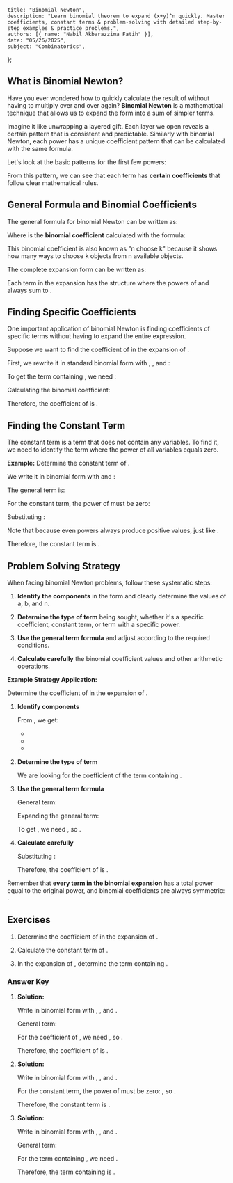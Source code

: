     title: "Binomial Newton",
    description: "Learn binomial theorem to expand (x+y)^n quickly. Master coefficients, constant terms & problem-solving with detailed step-by-step examples & practice problems.",
    authors: [{ name: "Nabil Akbarazzima Fatih" }],
    date: "05/26/2025",
    subject: "Combinatorics",
};

## What is Binomial Newton?

Have you ever wondered how to quickly calculate the result of <InlineMath math="(x + y)^{10}" /> without having to multiply over and over again? **Binomial Newton** is a mathematical technique that allows us to expand the form <InlineMath math="(x + y)^n" /> into a sum of simpler terms.

Imagine it like unwrapping a layered gift. Each layer we open reveals a certain pattern that is consistent and predictable. Similarly with binomial Newton, each power has a unique coefficient pattern that can be calculated with the same formula.

Let's look at the basic patterns for the first few powers:

<div className="flex flex-col gap-4">
<BlockMath math="(x + y)^0 = 1" />

<BlockMath math="(x + y)^1 = x + y" />

<BlockMath math="(x + y)^2 = x^2 + 2xy + y^2" />

<BlockMath math="(x + y)^3 = x^3 + 3x^2y + 3xy^2 + y^3" />

<BlockMath math="(x + y)^4 = x^4 + 4x^3y + 6x^2y^2 + 4xy^3 + y^4" />
</div>

From this pattern, we can see that each term has **certain coefficients** that follow clear mathematical rules.

## General Formula and Binomial Coefficients

The general formula for binomial Newton can be written as:

<BlockMath math="(x + y)^n = \sum_{k=0}^{n} \binom{n}{k} x^{n-k} y^k" />

Where <InlineMath math="\binom{n}{k}" /> is the **binomial coefficient** calculated with the formula:

<BlockMath math="\binom{n}{k} = \frac{n!}{k!(n-k)!}" />

This binomial coefficient is also known as "n choose k" because it shows how many ways to choose k objects from n available objects.

The complete expansion form can be written as:

<BlockMath math="(x + y)^n = \binom{n}{0}x^n + \binom{n}{1}x^{n-1}y + \binom{n}{2}x^{n-2}y^2 + \cdots + \binom{n}{n}y^n" />

Each term in the expansion has the structure <InlineMath math="\binom{n}{k}x^{n-k}y^k" /> where the powers of <InlineMath math="x" /> and <InlineMath math="y" /> always sum to <InlineMath math="n" />.

## Finding Specific Coefficients

One important application of binomial Newton is finding coefficients of specific terms without having to expand the entire expression.

Suppose we want to find the coefficient of <InlineMath math="x^2" /> in the expansion of <InlineMath math="(1 - x)^{2014}" />.

First, we rewrite it in standard binomial form with <InlineMath math="a = 1" />, <InlineMath math="b = -x" />, and <InlineMath math="n = 2014" />:

<BlockMath math="(1 + (-x))^{2014} = \sum_{k=0}^{2014} \binom{2014}{k} (1)^{2014-k} (-x)^k" />

To get the term containing <InlineMath math="x^2" />, we need <InlineMath math="k = 2" />:

<BlockMath math="\binom{2014}{2} (1)^{2012} (-x)^2 = \binom{2014}{2} \cdot 1 \cdot x^2 = \binom{2014}{2} x^2" />

Calculating the binomial coefficient:

<div className="flex flex-col gap-4">
<BlockMath math="\binom{2014}{2} = \frac{2014!}{2!(2014-2)!} = \frac{2014 \times 2013}{2 \times 1}" />

<BlockMath math="= \frac{4{,}053{,}182}{2} = 2{,}026{,}591" />
</div>

Therefore, the coefficient of <InlineMath math="x^2" /> is <InlineMath math="2{,}026{,}591" />.

## Finding the Constant Term

The constant term is a term that does not contain any variables. To find it, we need to identify the term where the power of all variables equals zero.

**Example:** Determine the constant term of <InlineMath math="\left(3x^3 - \frac{2}{x}\right)^8" />.

We write it in binomial form with <InlineMath math="a = 3x^3" /> and <InlineMath math="b = -\frac{2}{x}" />:

<BlockMath math="\left(3x^3 - \frac{2}{x}\right)^8 = \sum_{k=0}^{8} \binom{8}{k} (3x^3)^{8-k} \left(-\frac{2}{x}\right)^k" />

The general term is:

<div className="flex flex-col gap-4">
<BlockMath math="\binom{8}{k} (3x^3)^{8-k} \left(-\frac{2}{x}\right)^k = \binom{8}{k} \cdot (3)^{8-k} \cdot (x^3)^{8-k} \cdot (-2)^k \cdot (x^{-1})^k" />

<BlockMath math="= \binom{8}{k} \cdot 3^{8-k} \cdot (-2)^k \cdot x^{3(8-k)} \cdot x^{-k}" />

<BlockMath math="= \binom{8}{k} \cdot 3^{8-k} \cdot (-2)^k \cdot x^{24-3k-k} = \binom{8}{k} \cdot 3^{8-k} \cdot (-2)^k \cdot x^{24-4k}" />
</div>

For the constant term, the power of <InlineMath math="x" /> must be zero:

<BlockMath math="24 - 4k = 0 \Rightarrow 4k = 24 \Rightarrow k = 6" />

Substituting <InlineMath math="k = 6" />:

<div className="flex flex-col gap-4">
<BlockMath math="\binom{8}{6} \cdot 3^{8-6} \cdot (-2)^6 \cdot x^0 = \binom{8}{6} \cdot 3^2 \cdot (-2)^6" />

<BlockMath math="= \frac{8!}{6! \cdot 2!} \cdot 9 \cdot 64 = \frac{8 \times 7}{2 \times 1} \cdot 9 \cdot 64" />

<BlockMath math="= 28 \cdot 9 \cdot 64 = 252 \cdot 64 = 16{,}128" />
</div>

Note that <InlineMath math="(-2)^6 = 64" /> because even powers always produce positive values, just like <InlineMath math="(+2)^6 = 64" />.

Therefore, the constant term is <InlineMath math="16{,}128" />.

## Problem Solving Strategy

When facing binomial Newton problems, follow these systematic steps:

1. **Identify the components** in the form <InlineMath math="(a + b)^n" /> and clearly determine the values of a, b, and n.

2. **Determine the type of term** being sought, whether it's a specific coefficient, constant term, or term with a specific power.

3. **Use the general term formula** <InlineMath math="\binom{n}{k} a^{n-k} b^k" /> and adjust according to the required conditions.

4. **Calculate carefully** the binomial coefficient values and other arithmetic operations.

**Example Strategy Application:**

Determine the coefficient of <InlineMath math="x^5" /> in the expansion of <InlineMath math="(2x + 3)^8" />.

1. **Identify components**

    From <InlineMath math="(2x + 3)^8" />, we get:
    - <InlineMath math="a = 2x" />
    - <InlineMath math="b = 3" />  
    - <InlineMath math="n = 8" />

2. **Determine the type of term**

    We are looking for the coefficient of the term containing <InlineMath math="x^5" />.

3. **Use the general term formula**

    General term: <InlineMath math="\binom{8}{k} (2x)^{8-k} (3)^k" />

    Expanding the general term:
    <BlockMath math="\binom{8}{k} (2x)^{8-k} (3)^k = \binom{8}{k} \cdot 2^{8-k} \cdot x^{8-k} \cdot 3^k = \binom{8}{k} \cdot 2^{8-k} \cdot 3^k \cdot x^{8-k}" />

    To get <InlineMath math="x^5" />, we need <InlineMath math="8-k = 5" />, so <InlineMath math="k = 3" />.

4. **Calculate carefully**

    Substituting <InlineMath math="k = 3" />:

    <div className="flex flex-col gap-4">
    <BlockMath math="\binom{8}{3} \cdot 2^{8-3} \cdot 3^3 \cdot x^5 = \binom{8}{3} \cdot 2^5 \cdot 3^3 \cdot x^5" />

    <BlockMath math="= \frac{8!}{3! \cdot 5!} \cdot 32 \cdot 27 \cdot x^5" />

    <BlockMath math="= \frac{8 \times 7 \times 6}{3 \times 2 \times 1} \cdot 32 \cdot 27 \cdot x^5" />

    <BlockMath math="= 56 \cdot 32 \cdot 27 \cdot x^5" />

    <BlockMath math="= 1{,}792 \cdot 27 \cdot x^5 = 48{,}384x^5" />
    </div>

    Therefore, the coefficient of <InlineMath math="x^5" /> is <InlineMath math="48{,}384" />.

Remember that **every term in the binomial expansion** has a total power equal to the original power, and binomial coefficients are always symmetric: <InlineMath math="\binom{n}{k} = \binom{n}{n-k}" />.

## Exercises

1. Determine the coefficient of <InlineMath math="x^4" /> in the expansion of <InlineMath math="(2x - 3)^7" />.

2. Calculate the constant term of <InlineMath math="\left(x^2 + \frac{1}{x}\right)^9" />.

3. In the expansion of <InlineMath math="(1 + 2x)^{10}" />, determine the term containing <InlineMath math="x^3" />.

### Answer Key

1. **Solution:**

   Write in binomial form with <InlineMath math="a = 2x" />, <InlineMath math="b = -3" />, and <InlineMath math="n = 7" />.
   
   General term: <InlineMath math="\binom{7}{k} (2x)^{7-k} (-3)^k = \binom{7}{k} \cdot 2^{7-k} \cdot (-3)^k \cdot x^{7-k}" />
   
   For the coefficient of <InlineMath math="x^4" />, we need <InlineMath math="7-k = 4" />, so <InlineMath math="k = 3" />.
   
   <div className="flex flex-col gap-4">
   <BlockMath math="\binom{7}{3} \cdot 2^{7-3} \cdot (-3)^3 = \binom{7}{3} \cdot 2^4 \cdot (-3)^3" />
   
   <BlockMath math="= \frac{7!}{3! \cdot 4!} \cdot 16 \cdot (-27)" />
   
   <BlockMath math="= \frac{7 \times 6 \times 5}{3 \times 2 \times 1} \cdot 16 \cdot (-27)" />
   
   <BlockMath math="= 35 \cdot 16 \cdot (-27) = 560 \cdot (-27) = -15{,}120" />
   </div>
   
   Therefore, the coefficient of <InlineMath math="x^4" /> is <InlineMath math="-15{,}120" />.

2. **Solution:**

   Write in binomial form with <InlineMath math="a = x^2" />, <InlineMath math="b = \frac{1}{x}" />, and <InlineMath math="n = 9" />.
   
   <div className="flex flex-col gap-4">
   <BlockMath math="\text{General term: } \binom{9}{k} (x^2)^{9-k} \left(\frac{1}{x}\right)^k = \binom{9}{k} \cdot x^{2(9-k)} \cdot x^{-k}" />
   
   <BlockMath math="= \binom{9}{k} \cdot x^{18-2k} \cdot x^{-k} = \binom{9}{k} \cdot x^{18-2k-k} = \binom{9}{k} \cdot x^{18-3k}" />
   </div>
   
   For the constant term, the power of <InlineMath math="x" /> must be zero: <InlineMath math="18-3k = 0" />, so <InlineMath math="k = 6" />.
   
   <BlockMath math="\binom{9}{6} = \binom{9}{3} = \frac{9!}{3! \cdot 6!} = \frac{9 \times 8 \times 7}{3 \times 2 \times 1} = 84" />
   
   Therefore, the constant term is <InlineMath math="84" />.

3. **Solution:**

   Write in binomial form with <InlineMath math="a = 1" />, <InlineMath math="b = 2x" />, and <InlineMath math="n = 10" />.
   
   General term: <InlineMath math="\binom{10}{k} (1)^{10-k} (2x)^k = \binom{10}{k} \cdot 2^k \cdot x^k" />
   
   For the term containing <InlineMath math="x^3" />, we need <InlineMath math="k = 3" />.
   
   <div className="flex flex-col gap-4">
   <BlockMath math="\binom{10}{3} \cdot 2^3 \cdot x^3 = 120 \cdot 8 \cdot x^3 = 960x^3" />
   </div>
   
   Therefore, the term containing <InlineMath math="x^3" /> is <InlineMath math="960x^3" />.